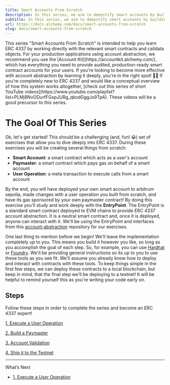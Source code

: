 ```yaml
---
title: Smart Accounts From Scratch
description: In this series, we aim to demystify smart accounts by building and deploying one from scratch!
subtitle: In this series, we aim to demystify smart accounts by building and deploying one from scratch!
url: https://docs.alchemy.com/docs/smart-accounts-from-scratch
slug: docs/smart-accounts-from-scratch
---
```


<Info>
  This series "Smart Accounts From Scratch" is intended to help you learn ERC 4337 by working directly with the relevant smart contracts and calldata objects. For your production applications using account abstraction, we recommend you use the [Account Kit](https://accountkit.alchemy.com/), which has everything you need to provide audited, production-ready smart contract accounts for your users. If you're looking to become more effective with account abstraction by learning it deeply, you're in the right spot! 👨‍🎓
</Info>

<Info>
  If you're completely new to ERC 4337 and would like a conceptual overview of how this system works altogether, [check out this series of short YouTube videos](https://www.youtube.com/playlist?list=PLMj8NvODurfFGxpJURg_qkodGggJx9TpA). These videos will be a good precursor to this series.
</Info>

# The Goal Of This Series

Ok, let's get started! This should be a challenging (and, fun! 😀) set of exercises that allow you to dive deeply into ERC 4337. During these exercises you will be creating several things from scratch:

* **Smart Account**: a smart contract which acts as a user's account
* **Paymaster**: a smart contract which pays gas on behalf of a smart account
* **User Operation**: a meta transaction to execute calls from a smart account

By the end, you will have deployed your own smart account to arbitrum sepolia, made changes with a user operation you built from scratch, and have its gas sponsored by your own paymaster contract! By doing this exercise you'll study and work deeply with the **EntryPoint**. The EntryPoint is a standard smart contract deployed to EVM chains to provide ERC 4337 account abstraction. It is a neutral smart contract and, once it is deployed, anyone can interact with it. We'll be using the EntryPoint and interfaces from this [account-abstraction](https://github.com/eth-infinitism/account-abstraction/tree/v0.6.0) repository for our exercises.

One last thing to mention before we begin! We'll leave the implementation completely up to you. This means you build it however you like, so long as you accomplish the goal of each step. So, for example, you can use [Hardhat](https://hardhat.org/) or [Foundry](https://github.com/foundry-rs/foundry). We'll be providing general instructions so its up to you to use these tools as you see fit. We'll assume you already know how to deploy and interact with contracts with these tools. To keep things simple in the first few steps, we can deploy these contracts to a local blockchain, but keep in mind, that the final step we'll be deploying to a testnet! It will be helpful to remind yourself this as you're writing your code early on.

## Steps

Follow these steps in order to complete the series and become an ERC 4337 expert!

[1. Execute a User Operation](/docs/1-execute-a-user-operation)

[2. Build a Paymaster](/docs/2-build-a-paymaster)

[3. Account Validation](/docs/3-account-validation)

[4. Ship it to the Testnet](/docs/4-ship-it-to-the-testnet)

***

What’s Next

* [1. Execute a User Operation](/docs/1-execute-a-user-operation)

